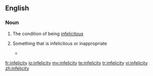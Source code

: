==English==

===Noun===
{{en-noun|infelicities|-}}

#{{uncountable}} The condition of being [[infelicitous]]
#{{countable}} Something that is infelicitous or inappropriate
#*{{quote-journal|2007|date=October 24|Jeffrey Alan Barrett|Approximate Truth and Descriptive Nesting|Erkenntnis|url=|doi=10.1007/s10670-007-9086-6|volume=68|issue=2|pages=
|passage=Returning to our own epistemic situation, we do not know the sense in which quantum mechanics and relativity will be taken to be approximately true after their descriptive '''infelicities''' are addressed. }}

[[fr:infelicity]]
[[io:infelicity]]
[[my:infelicity]]
[[te:infelicity]]
[[tr:infelicity]]
[[vi:infelicity]]
[[zh:infelicity]]